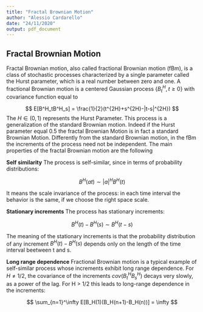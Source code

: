 ---
title: "Fractal Brownian Motion"
author: "Alessio Cardarello"
date: "24/11/2020"
output: pdf_document
---



## Fractal Brownian Motion
Fractal Brownian motion, also called fractional Brownian motion (fBm), is a class of stochastic processes characterized by a single parameter called the Hurst parameter, which is a real number between zero and one.  A fractional Brownian motion is a centered Gaussian process {$B^H_t, t\geq 0$} with covariance function equal to

$$
E[B^H_tB^H_s] = \frac{1}{2}(t^{2H}+s^{2H}-|t-s|^{2H})
$$
The $H \in (0,1)$ represents the Hurst Parameter. This process is a generalization of the standard Brownian motion. Indeed if the Hurst parameter equal 0.5 the fractal Brownian Motion is in fact a standard Brownian Motion. Differently from the standard Brownian motion, in the fBm the increments of the process need not be independent.
The main properties of the fractal Brownian motion are the following

**Self similarity**
The process is self-similar, since in terms of probability distributions:

$$B^H(at)\sim|a|^HB^H(t)$$

It means the scale invariance of the process: in each time interval the behavior is the same, if we choose the right space scale.

**Stationary increments**
The process has stationary increments:

$$B^H(t)-B^H(s)\sim B^H(t-s)$$

The meaning of the stationary increments is that the probability distribution of any increment $B^H(t)-B^H(s)$ depends only on the length of the time interval beetween t and s.

**Long range dependence**
Fractional Brownian motion is a typical example of self-similar process whose increments exhibit long range dependence. For $H\neq 1/2$, the covariance of the
increments $cov(B^H_tB^H_s)$ decays very slowly, as a power of the lag. For H > 1/2 this leads
to long-range dependence in the increments:

$$
\sum_{n=1}^\infty E[B_H(1)(B_H(n+1)-B_H(n))] = \infty
$$